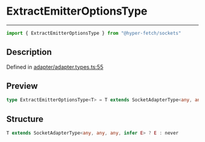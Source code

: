 

# ExtractEmitterOptionsType

<div class="api-docs__separator" data-reactroot="">

---

</div><div class="api-docs__import" data-reactroot="">

```ts
import { ExtractEmitterOptionsType } from "@hyper-fetch/sockets"
```

</div><div class="api-docs__section">

## Description

</div><div class="api-docs__description"><span class="api-docs__do-not-parse">



</span></div><p class="api-docs__definition">

Defined in [adapter/adapter.types.ts:55](https://github.com/BetterTyped/hyper-fetch/blob/cc329b91/packages/sockets/src/adapter/adapter.types.ts#L55)

</p><div class="api-docs__section">

## Preview

</div><div class="api-docs__preview type single">

```ts
type ExtractEmitterOptionsType<T> = T extends SocketAdapterType<any, any, any, infer  E> ? E : never;
```

</div><div class="api-docs__section">

## Structure

</div><div class="api-docs__returns">

```ts
T extends SocketAdapterType<any, any, any, infer E> ? E : never
```

</div>
